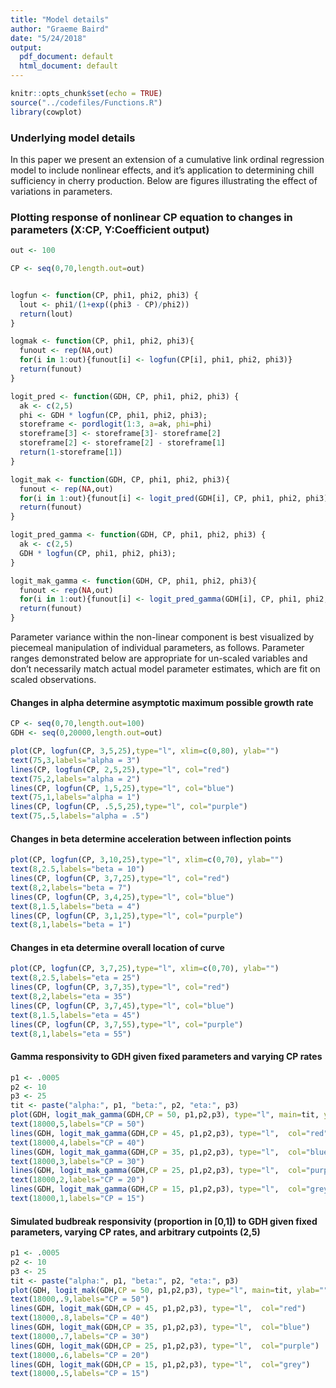 ```yaml
---
title: "Model details"
author: "Graeme Baird"
date: "5/24/2018"
output:
  pdf_document: default
  html_document: default
---
```


```r
knitr::opts_chunk$set(echo = TRUE)
source("../codefiles/Functions.R")
library(cowplot)
```

### Underlying model details

In this paper we present an extension of a cumulative link ordinal regression model to include nonlinear effects, and it's application to determining chill sufficiency in cherry production. Below are figures illustrating the effect of variations in parameters.

### Plotting response of nonlinear CP equation to changes in parameters (X:CP, Y:Coefficient output)

```r
out <- 100

CP <- seq(0,70,length.out=out)


logfun <- function(CP, phi1, phi2, phi3) {
  lout <- phi1/(1+exp((phi3 - CP)/phi2))
  return(lout)
}

logmak <- function(CP, phi1, phi2, phi3){
  funout <- rep(NA,out)
  for(i in 1:out){funout[i] <- logfun(CP[i], phi1, phi2, phi3)}
  return(funout)
}

logit_pred <- function(GDH, CP, phi1, phi2, phi3) {
  ak <- c(2,5)
  phi <- GDH * logfun(CP, phi1, phi2, phi3);
  storeframe <- pordlogit(1:3, a=ak, phi=phi)
  storeframe[3] <- storeframe[3]- storeframe[2]
  storeframe[2] <- storeframe[2] - storeframe[1]
  return(1-storeframe[1])
}

logit_mak <- function(GDH, CP, phi1, phi2, phi3){
  funout <- rep(NA,out)
  for(i in 1:out){funout[i] <- logit_pred(GDH[i], CP, phi1, phi2, phi3)}
  return(funout)
}

logit_pred_gamma <- function(GDH, CP, phi1, phi2, phi3) {
  ak <- c(2,5)
  GDH * logfun(CP, phi1, phi2, phi3);
}

logit_mak_gamma <- function(GDH, CP, phi1, phi2, phi3){
  funout <- rep(NA,out)
  for(i in 1:out){funout[i] <- logit_pred_gamma(GDH[i], CP, phi1, phi2, phi3)}
  return(funout)
}

```

Parameter variance within the non-linear component is best visualized by piecemeal manipulation of individual parameters, as follows. Parameter ranges demonstrated below are appropriate for un-scaled variables and don't necessarily match actual model parameter estimates, which are fit on scaled observations. 

#### Changes in alpha determine asymptotic maximum possible growth rate 

```r

CP <- seq(0,70,length.out=100)
GDH <- seq(0,20000,length.out=out)

plot(CP, logfun(CP, 3,5,25),type="l", xlim=c(0,80), ylab="")
text(75,3,labels="alpha = 3")
lines(CP, logfun(CP, 2,5,25),type="l", col="red")
text(75,2,labels="alpha = 2")
lines(CP, logfun(CP, 1,5,25),type="l", col="blue")
text(75,1,labels="alpha = 1")
lines(CP, logfun(CP, .5,5,25),type="l", col="purple")
text(75,.5,labels="alpha = .5")

```

#### Changes in beta determine acceleration between inflection points
```r

plot(CP, logfun(CP, 3,10,25),type="l", xlim=c(0,70), ylab="")
text(8,2.5,labels="beta = 10")
lines(CP, logfun(CP, 3,7,25),type="l", col="red")
text(8,2,labels="beta = 7")
lines(CP, logfun(CP, 3,4,25),type="l", col="blue")
text(8,1.5,labels="beta = 4")
lines(CP, logfun(CP, 3,1,25),type="l", col="purple")
text(8,1,labels="beta = 1")

```

#### Changes in eta determine overall location of curve
```r

plot(CP, logfun(CP, 3,7,25),type="l", xlim=c(0,70), ylab="")
text(8,2.5,labels="eta = 25")
lines(CP, logfun(CP, 3,7,35),type="l", col="red")
text(8,2,labels="eta = 35")
lines(CP, logfun(CP, 3,7,45),type="l", col="blue")
text(8,1.5,labels="eta = 45")
lines(CP, logfun(CP, 3,7,55),type="l", col="purple")
text(8,1,labels="eta = 55")

```

#### Gamma responsivity to GDH given fixed parameters and varying CP rates
```r

p1 <- .0005
p2 <- 10
p3 <- 25
tit <- paste("alpha:", p1, "beta:", p2, "eta:", p3)
plot(GDH, logit_mak_gamma(GDH,CP = 50, p1,p2,p3), type="l", main=tit, ylab="")
text(18000,5,labels="CP = 50")
lines(GDH, logit_mak_gamma(GDH,CP = 45, p1,p2,p3), type="l",  col="red")
text(18000,4,labels="CP = 40")
lines(GDH, logit_mak_gamma(GDH,CP = 35, p1,p2,p3), type="l",  col="blue")
text(18000,3,labels="CP = 30")
lines(GDH, logit_mak_gamma(GDH,CP = 25, p1,p2,p3), type="l",  col="purple")
text(18000,2,labels="CP = 20")
lines(GDH, logit_mak_gamma(GDH,CP = 15, p1,p2,p3), type="l",  col="grey")
text(18000,1,labels="CP = 15")

```

#### Simulated budbreak responsivity (proportion in [0,1]) to GDH given fixed parameters, varying CP rates, and arbitrary cutpoints (2,5)
```r

p1 <- .0005
p2 <- 10
p3 <- 25
tit <- paste("alpha:", p1, "beta:", p2, "eta:", p3)
plot(GDH, logit_mak(GDH,CP = 50, p1,p2,p3), type="l", main=tit, ylab="")
text(18000,.9,labels="CP = 50")
lines(GDH, logit_mak(GDH,CP = 45, p1,p2,p3), type="l",  col="red")
text(18000,.8,labels="CP = 40")
lines(GDH, logit_mak(GDH,CP = 35, p1,p2,p3), type="l",  col="blue")
text(18000,.7,labels="CP = 30")
lines(GDH, logit_mak(GDH,CP = 25, p1,p2,p3), type="l",  col="purple")
text(18000,.6,labels="CP = 20")
lines(GDH, logit_mak(GDH,CP = 15, p1,p2,p3), type="l",  col="grey")
text(18000,.5,labels="CP = 15")

```

